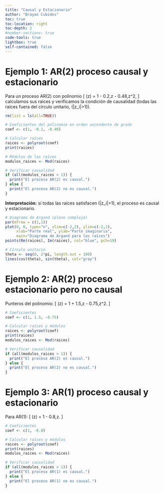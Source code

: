 ```yaml
---
title: "Causal y Estacionario"
author: "Brayan Cubides"
toc: true
toc-location: right
toc-depth: 2
#number-sections: true
code-tools: true
lightbox: true
self-contained: false   
---
```


# Ejemplo 1: AR(2) proceso causal y estacionario

Para un proceso AR(2) con polinomio \[ \phi(z) = 1 - 0.2,z - 0.48,z\^2, \] calculamos sus raíces y verificamos la condición de causalidad (todas las raíces fuera del círculo unitario, (\|z_i\|\>1)).

```r
rm(list = ls(all=TRUE))

# Coeficientes del polinomio en orden ascendente de grado
coef <- c(1, -0.2, -0.48)

# Calcular raíces
raices <- polyroot(coef)
print(raices)

# Módulos de las raíces
modulos_raices <- Mod(raices)

# Verificar causalidad
if (all(modulos_raices > 1)) {
  print("El proceso AR(2) es causal.")
} else {
  print("El proceso AR(2) no es causal.")
}
```

**Interpretación:** si todas las raíces satisfacen (\|z_i\|\>1), el proceso es causal y estacionario.

```r
# Diagrama de Argand (plano complejo)
par(mfrow = c(1,1))
plot(0, 0, type="n", xlim=c(-2,2), ylim=c(-2,2),
     xlab="Parte real", ylab="Parte imaginaria",
     main="Diagrama de Argand para las raíces")
points(Re(raices), Im(raices), col="blue", pch=19)

# Círculo unitario
theta <- seq(0, 2*pi, length.out = 100)
lines(cos(theta), sin(theta), col="gray")
```

# Ejemplo 2: AR(2) proceso estacionario pero **no** causal

Punteros del polinomio: \[ \phi(z) = 1 + 1.5,z - 0.75,z\^2. \]

```r
# Coeficientes
coef <- c(1, 1.5, -0.75)

# Calcular raíces y módulos
raices <- polyroot(coef)
print(raices)
modulos_raices <- Mod(raices)

# Verificar causalidad
if (all(modulos_raices > 1)) {
  print("El proceso AR(2) es causal.")
} else {
  print("El proceso AR(2) no es causal.")
}
```

# Ejemplo 3: AR(1) proceso causal y estacionario

Para AR(1): \[ \phi(z) = 1 - 0.8,z. \]

```r
# Coeficientes
coef <- c(1, -0.8)

# Calcular raíces y módulos
raices <- polyroot(coef)
print(raices)
modulos_raices <- Mod(raices)

# Verificar causalidad
if (all(modulos_raices > 1)) {
  print("El proceso AR(1) es causal.")
} else {
  print("El proceso AR(1) no es causal.")
}
```
